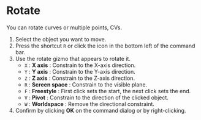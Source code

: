 
# Rotate

You can rotate curves or multiple points, CVs.

<KinouGaiyou shortcut="R" command="Rotate" button="Bottom left of the command bar" />

1. Select the object you want to move.
2. Press the shortcut `R` or click the icon in the bottom left of the command bar.
3. Use the rotate gizmo that appears to rotate it.
   - `X` : **X axis** : Constrain to the X-axis direction.
   - `Y` : **Y axis** : Constrain to the Y-axis direction.
   - `Z` : **Z axis** : Constrain to the Z-axis direction.
   - `R` : **Screen space** : Constrain to the visible plane.
   - `F` : **Freestyle** : First click sets the start, the next click sets the end.
   - `V` : **Pivot** : Constrain to the direction of the clicked object.
   - `W` : **Worldspace** : Remove the directional constraint.
4. Confirm by clicking **OK** on the command dialog or by right-clicking.
